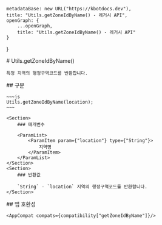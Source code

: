 
    metadataBase: new URL("https://kbotdocs.dev"),
    title: "Utils.getZoneIdByName() - 레거시 API",
    openGraph: {
        ...openGraph,
        title: "Utils.getZoneIdByName() - 레거시 API"
    }
}

<Section>
    # Utils.getZoneIdByName()

    특정 지역의 행정구역코드를 반환합니다.
</Section>
<Section>
    ## 구문

    ~~~js
    Utils.getZoneIdByName(location);
    ~~~

    <Section>
        ### 매개변수

        <ParamList>
            <ParamItem param={"location"} type={"String"}>
                지역명
            </ParamItem>
        </ParamList>
    </Section>
    <Section>
        ### 반환값

        `String` - `location` 지역의 행정구역코드를 반환합니다.
    </Section>
</Section>
<Section>
    ## 앱 호환성

    <AppCompat compats={compatibility["getZoneIdByName"]}/>
</Section>